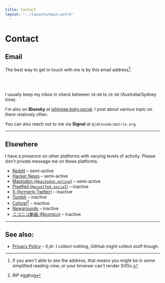 ```yaml
---
title: Contact
layout: "../layouts/main.astro"
---
```


# Contact

## Email

The best way to get in touch with me is by this email address[^1]:

<div class="alig">
    <object
        data="/email.svg"
        type="image/svg+xml"
        style="
            display: block;
            height: 2.25rem;
            margin: auto;"
    >
    </object>
</div>

I usually keep my inbox in check between `10:00` to `20:00` (Australia/Sydney time).

I'm also on **Bluesky** at [jahinzee.bsky.social][]. I post about various topic on there relatively
often. 

You can also reach out to me via **Signal** at `@jahinzee:matrix.org`.

---

## Elsewhere

I have a presence on other platforms with varying levels of activity. Please don't private message
me on these platforms.

- [Reddit][] – semi-active
- [Hacker News][] – semi-active
- [Mastodon (`@mastodon.online`)][] – semi-active
- [Pixelfed (`@pixelfed.social`)][] – inactive
- [X (formerly Twitter)][] – inactive
- [Tumblr][] – inactive
- [Cohost][][^2] – inactive
- [Newgrounds][] – inactive
- [ニコニコ動画 (Niconico)][] – inactive

---

## See also:

- [Privacy Policy](/privacy) – tl;dr: I collect nothing, GitHub might collect stuff though.

[^1]: If you aren't able to see the address, that means you might be in some simplified reading
      view, or your browser can't render SVGs.

[^2]: RIP eggbug

[jahinzee.bsky.social]: https://bsky.app/profile/jahinzee.bsky.social
[Reddit]: https://reddit.com/u/jahinzee
[Hacker News]: https://news.ycombinator.com/user?id=jahinzee
[Mastodon (`@mastodon.online`)]: https://mastodon.online/@jahinzee
[Pixelfed (`@pixelfed.social`)]: https://pixelfed.social/@jahinzee
[X (formerly Twitter)]: https://x.com/jahinzee
[Tumblr]: https://jahinzee.tumblr.com
[Cohost]: https://cohost.org/jahinzee
[Newgrounds]: https://jahinzee.newgrounds.com/
[ニコニコ動画 (Niconico)]: https://www.nicovideo.jp/user/118790455
